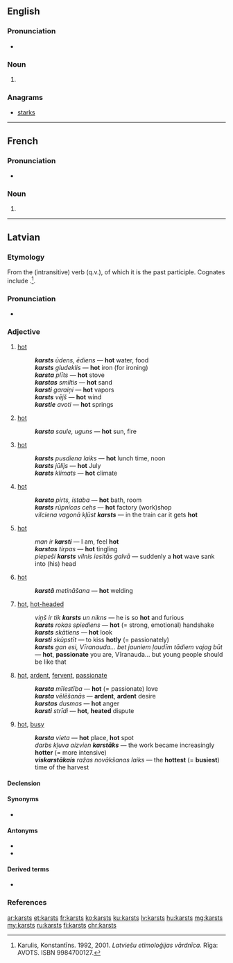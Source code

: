 ==English==

===Pronunciation===
* {{rhymes|ɑː(r)sts|lang=en}}

===Noun===
{{head|en|noun plural form}}

# {{plural of|karst|lang=en}}

===Anagrams===
* [[starks#English|starks]]

----

==French==

===Pronunciation===
* {{IPA|/kaʁst/|lang=fr}}

===Noun===
{{head|fr|noun plural form|g=?}}

# {{plural of|karst|lang=fr}}

----

==Latvian==

===Etymology===
From the (intransitive) verb {{term|karst||to heat up, to grow hot|lang=lv}} (q.v.), of which it is the past participle. Cognates include {{etyl|lt|-}} {{term|karštas|lang=lt}}.<ref>Karulis, Konstantīns. 1992, 2001. ''Latviešu etimoloģijas vārdnīca.'' Rīga: AVOTS. ISBN 9984700127.</ref>.

===Pronunciation===
* {{lv-IPA|kâɾsts|broken}}
{{audio|lv-riga-karsts.ogg|lang=lv}}

===Adjective===
{{lv-adj|karst}}

# [[hot]] {{gloss|having [[relatively]] [[high]] [[temperature]]}}
#: '''''karsts''' ūdens, ēdiens'' — '''hot''' water, food
#: '''''karsts''' gludeklis'' — '''hot''' iron (for ironing)
#: '''''karsta''' plīts'' — '''hot''' stove
#: '''''karstas''' smiltis'' — '''hot''' sand
#: '''''karsti''' garaiņi'' — '''hot''' vapors
#: '''''karsts''' vējš'' — '''hot''' wind
#: '''''karstie''' avoti'' — '''hot''' springs
# [[hot]] {{gloss|which [[irradiate]]s a lot of [[heat]]}}
#: '''''karsta''' saule, uguns'' — '''hot''' sun, fire
# {{context|[[time]]|lang=lv}} [[hot]] {{gloss|having [[relatively]] [[high]] [[air]] [[temperature]]}}
#: '''''karsts''' pusdiena laiks'' — '''hot''' lunch time, noon
#: '''''karsts''' jūlijs'' — '''hot''' July
#: '''''karsts''' klimats'' — '''hot''' climate
# {{context|[[place]]|lang=lv}} [[hot]] {{gloss|where the [[temperature]] is ([[typically]]) [[relatively]] [[high]]}}
#: '''''karsta''' pirts, istaba'' — '''hot''' bath, room
#: '''''karsts''' rūpnīcas cehs'' — '''hot''' factory (work)shop
#: ''vilciena vagonā kļūst '''karsts''''' — in the train car it gets '''hot'''
# [[hot]] {{gloss|[[relate|relating]] to [[high]] [[body]] [[temperature]] and the [[feeling]]s it [[cause]]s}}
#: ''man ir '''karsti''''' — I am, feel '''hot'''
#: '''''karstas''' tirpas'' — '''hot''' tingling
#: ''piepeši '''karsts''' vilnis iesitās galvā'' — suddenly a '''hot''' wave sank into (his) head
# [[hot]] {{gloss|which is [[done]] [[by]] [[heat]]ing or [[take place|takes place]] at [[high]] [[temperature]]s}}
#: '''''karstā''' metināšana'' — '''hot''' welding
# {{context|of [[people]], their [[action]]s|lang=lv}} [[hot]], [[hot-headed]] {{gloss|having very [[strong]], [[impatient]] [[character]], [[temperament]]; [[temperamental]], [[passionate]]; [[express]]ing such a [[character]]}}
#: ''viņš ir tik '''karsts''' un nikns'' — he is so '''hot''' and furious
#: '''''karsts''' rokas spiediens'' — '''hot''' (= strong, emotional) handshake
#: '''''karsts''' skātiens'' — '''hot''' look
#: '''''karsti''' skūpstīt'' — to kiss '''hotly''' (= passionately)
#: '''''karsts''' gan esi, Vīranauda... bet jauniem ļaudīm tādiem vajag būt'' — '''hot''', '''passionate''' you are, Vīranauda... but young people should be like that
# {{context|of [[feeling]]s, [[action]]s|lang=lv}} [[hot]], [[ardent]], [[fervent]], [[passionate]]
#: '''''karsta''' mīlestība'' — '''hot''' (= passionate) love
#: '''''karsta''' vēlēšanās'' — '''ardent''', '''ardent''' desire
#: '''''karstas''' dusmas'' — '''hot''' anger
#: '''''karsti''' strīdi'' — '''hot''', '''heated''' dispute
# {{context|of [[place]]s, [[time]]s|lang=lv}} [[hot]], [[busy]] {{gloss|[[where]] or [[when]] something [[happen]]s [[intensive]]ly, e.g. [[war]]}}
#: '''''karsta''' vieta'' — '''hot''' place, '''hot''' spot
#: ''darbs kļuva aizvien '''karstāks''''' — the work became increasingly '''hotter''' (= more intensive)
#: '''''viskarstākais''' ražas novākšanas laiks'' — the '''hottest''' (= '''busiest''') time of the harvest

====Declension====
{{lv-decl-adj|karst|extrawidth=-100}}

====Synonyms====
* {{l|lv|silts}}

====Antonyms====
* {{l|lv|auksts}}
* {{l|lv|vēss}}

====Derived terms====
* {{l|lv|karstums}}

===References===
<references />

[[ar:karsts]]
[[et:karsts]]
[[fr:karsts]]
[[ko:karsts]]
[[ku:karsts]]
[[lv:karsts]]
[[hu:karsts]]
[[mg:karsts]]
[[my:karsts]]
[[ru:karsts]]
[[fi:karsts]]
[[chr:karsts]]